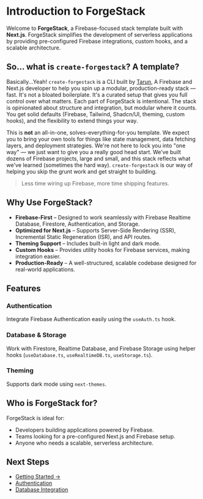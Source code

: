# Introduction to ForgeStack  

Welcome to **ForgeStack**, a Firebase-focused stack template built with **Next.js**. ForgeStack simplifies the development of serverless applications by providing pre-configured Firebase integrations, custom hooks, and a scalable architecture. 

## So... what is `create-forgestack`? A template?

Basically...Yeah!  `create-forgestack` is a CLI built by [Tarun](https://tmonga2208.vercel.app/), A Firebase and Next.js developer to help you spin up a modular, production-ready stack — fast. It's not a bloated boilerplate. It's a curated setup that gives you full control over what matters.
Each part of ForgeStack is intentional. The stack is opinionated about structure and integration, but modular where it counts. You get solid defaults (Firebase, Tailwind, Shadcn/UI, theming, custom hooks), and the flexibility to extend things your way.

This is **not** an all-in-one, solves-everything-for-you template. We expect you to bring your own tools for things like state management, data fetching layers, and deployment strategies. We're not here to lock you into "one way" — we just want to give you a really good head start.
We’ve built dozens of Firebase projects, large and small, and this stack reflects what we've learned (sometimes the hard way). `create-forgestack` is our way of helping you skip the grunt work and get straight to building.
> Less time wiring up Firebase, more time shipping features.


## Why Use ForgeStack?  

- **Firebase-First** – Designed to work seamlessly with Firebase Realtime Database, Firestore, Authentication, and Storage.  
- **Optimized for Next.js** – Supports Server-Side Rendering (SSR), Incremental Static Regeneration (ISR), and API routes.  
- **Theming Support** – Includes built-in light and dark mode.  
- **Custom Hooks** – Provides utility hooks for Firebase services, making integration easier.  
- **Production-Ready** – A well-structured, scalable codebase designed for real-world applications.  

## Features  

### Authentication  
Integrate Firebase Authentication easily using the `useAuth.ts` hook.  

### Database & Storage  
Work with Firestore, Realtime Database, and Firebase Storage using helper hooks (`useDatabase.ts`, `useRealtimeDB.ts`, `useStorage.ts`).  

### Theming  
Supports dark mode using `next-themes`.  

## Who is ForgeStack for?  
ForgeStack is ideal for:  
- Developers building applications powered by Firebase.  
- Teams looking for a pre-configured Next.js and Firebase setup.  
- Anyone who needs a scalable, serverless architecture.  

## Next Steps  
- [Getting Started →](./getting-started)  
- [Authentication](./authentication)  
- [Database Integration](./database)  